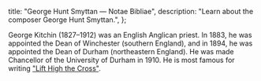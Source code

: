   title: "George Hunt Smyttan — Notae Bibliae",
  description: "Learn about the composer George Hunt Smyttan.",
};

<Initial text="George Hunt Smyttan" />

George Kitchin (1827–1912) was an English Anglican priest. In 1883, he was appointed the Dean of Winchester (southern England), and in 1894, he was appointed the Dean of Durham (northeastern England). He was made Chancellor of the University of Durham in 1910. He is most famous for writing ["Lift High the Cross"](/liturgy/music/hymns/lift-high-the-cross).
